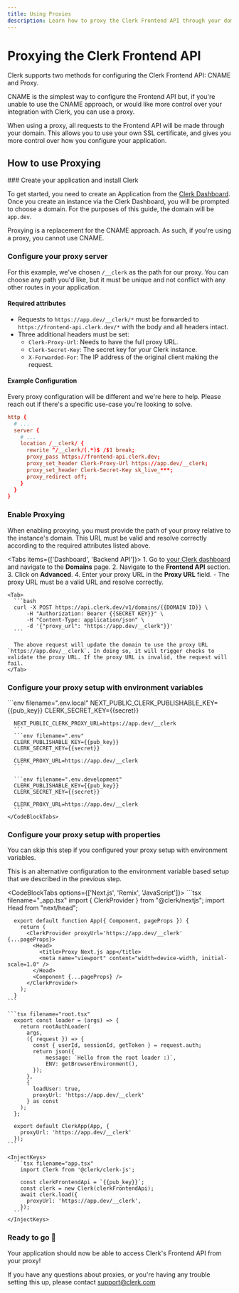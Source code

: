 ```yaml
---
title: Using Proxies
description: Learn how to proxy the Clerk Frontend API through your domain.
---
```


# Proxying the Clerk Frontend API

Clerk supports two methods for configuring the Clerk Frontend API: CNAME and Proxy. 

CNAME is the simplest way to configure the Frontend API but, if you're unable to use the CNAME approach, or would like more control over your integration with Clerk, you can use a proxy.

When using a proxy, all requests to the Frontend API will be made through your domain. This allows you to use your own SSL certificate, and gives you more control over how you configure your application.

## How to use Proxying

<Steps>
  ### Create your application and install Clerk

  To get started, you need to create an Application from the [Clerk Dashboard](https://dashboard.clerk.com/). Once you create an instance via the Clerk Dashboard, you will be prompted to choose a domain. For the purposes of this guide, the domain will be `app.dev`.

  <Callout type="warning">Proxying is a replacement for the CNAME approach. As such, if you're using a proxy, you cannot use CNAME.</Callout>

  ### Configure your proxy server

  For this example, we've chosen `/__clerk` as the path for our proxy. You can choose any path you'd like, but it must be unique and not conflict with any other routes in your application.

  #### Required attributes

  - Requests to `https://app.dev/__clerk/*` must be forwarded to `https://frontend-api.clerk.dev/*` with the body and all headers intact.
  - Three additional headers must be set:
    - `Clerk-Proxy-Url`: Needs to have the full proxy URL.
    - `Clerk-Secret-Key`: The secret key for your Clerk instance.
    - `X-Forwarded-For`: The IP address of the original client making the request.

  #### Example Configuration

  <Callout type="info">Every proxy configuration will be different and we're here to help. Please reach out if there's a specific use-case you're looking to solve.</Callout>

  ```conf filename="nginx.conf"
  http {
    # ...
    server {
      # ...
      location /__clerk/ {
        rewrite ^/__clerk/(.*)$ /$1 break;
        proxy_pass https://frontend-api.clerk.dev;
        proxy_set_header Clerk-Proxy-Url https://app.dev/__clerk;
        proxy_set_header Clerk-Secret-Key sk_live_***;
        proxy_redirect off;
      }
    }
  }
  ```

  ### Enable Proxying

  When enabling proxying, you must provide the path of your proxy relative to the instance's domain. This URL must be valid and resolve correctly according to the required attributes listed above.

  <Tabs items={['Dashboard', 'Backend API']}>
    <Tab>
      1. Go to [your Clerk dashboard](https://dashboard.clerk.com/) and navigate to the **Domains** page.
      2. Navigate to the **Frontend API** section.
      3. Click on **Advanced**.
      4. Enter your proxy URL in the **Proxy URL** field.
        - The proxy URL must be a valid URL and resolve correctly.
    <Tab>

    <Tab>
      ```bash
      curl -X POST https://api.clerk.dev/v1/domains/{{DOMAIN ID}} \
          -H "Authorization: Bearer {{SECRET KEY}}" \
          -H "Content-Type: application/json" \
          -d '{"proxy_url": "https://app.dev/__clerk"}}'
      ```

      The above request will update the domain to use the proxy URL `https://app.dev/__clerk`. In doing so, it will trigger checks to validate the proxy URL. If the proxy URL is invalid, the request will fail.
    </Tab>
  </Tabs>

  ### Configure your proxy setup with environment variables

  <InjectKeys>
    <CodeBlockTabs options={["Next.js", "Remix", 'Gatsby']}>
      ```env filename=".env.local"
      NEXT_PUBLIC_CLERK_PUBLISHABLE_KEY={{pub_key}}
      CLERK_SECRET_KEY={{secret}}

      NEXT_PUBLIC_CLERK_PROXY_URL=https://app.dev/__clerk
      ```
      ```env filename=".env"
      CLERK_PUBLISHABLE_KEY={{pub_key}}
      CLERK_SECRET_KEY={{secret}}

      CLERK_PROXY_URL=https://app.dev/__clerk
      ```

      ```env filename=".env.development"
      CLERK_PUBLISHABLE_KEY={{pub_key}}
      CLERK_SECRET_KEY={{secret}}

      CLERK_PROXY_URL=https://app.dev/__clerk
      ```
    </CodeBlockTabs>
  </InjectKeys>

  ### Configure your proxy setup with properties

  You can skip this step if you configured your proxy setup with environment variables.

  This is an alternative configuration to the environment variable based setup that we described in the previous step.

  <CodeBlockTabs options={['Next.js', 'Remix', 'JavaScript']}>
    ```tsx filename="_app.tsx"
      import { ClerkProvider } from "@clerk/nextjs";
      import Head from "next/head";

      export default function App({ Component, pageProps }) {
        return (
          <ClerkProvider proxyUrl='https://app.dev/__clerk' {...pageProps}>
            <Head>
              <title>Proxy Next.js app</title>
              <meta name="viewport" content="width=device-width, initial-scale=1.0" />
            </Head>
            <Component {...pageProps} />
          </ClerkProvider>
        );
      }
    ```

    ```tsx filename="root.tsx"
      export const loader = (args) => {
        return rootAuthLoader(
          args,
          ({ request }) => {
            const { userId, sessionId, getToken } = request.auth;
            return json({
                message: `Hello from the root loader :)`,
                ENV: getBrowserEnvironment(),
            });
          },
          {
            loadUser: true,
            proxyUrl: 'https://app.dev/__clerk'
          } as const
        );
      };

      export default ClerkApp(App, {
        proxyUrl: 'https://app.dev/__clerk'
      });
    ```

    <InjectKeys>
      ```tsx filename="app.tsx"
        import Clerk from '@clerk/clerk-js';

        const clerkFrontendApi = `{{pub_key}}`;
        const clerk = new Clerk(clerkFrontendApi);
        await clerk.load({
          proxyUrl: 'https://app.dev/__clerk',
        });
      ```
    </InjectKeys>
  </CodeBlockTabs>

  ### Ready to go 🎉
  Your application should now be able to access Clerk's Frontend API from your proxy! 
</Steps>

If you have any questions about proxies, or you're having any trouble setting this up, please contact support@clerk.com
